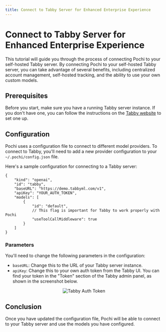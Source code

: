 ```yaml
---
title: Connect to Tabby Server for Enhanced Enterprise Experience
---
```


# Connect to Tabby Server for Enhanced Enterprise Experience

This tutorial will guide you through the process of connecting Pochi to your self-hosted Tabby server. By connecting Pochi to your self-hosted Tabby server, you can take advantage of several benefits, including centralized account management, self-hosted tracking, and the ability to use your own custom models.

## Prerequisites

Before you start, make sure you have a running Tabby server instance. If you don't have one, you can follow the instructions on the [Tabby website](https://tabby.tabbyml.com/) to set one up.

## Configuration

Pochi uses a configuration file to connect to different model providers. To connect to Tabby, you'll need to add a new provider configuration to your `~/.pochi/config.json` file.

Here's a sample configuration for connecting to a Tabby server:

```jsonc
{
    "kind": "openai",
    "id": "tabby",
    "baseURL": "https://demo.tabbyml.com/v1",
    "apiKey": "YOUR_AUTH_TOKEN",
    "models": [
        {
            "id": "default",
            // This flag is important for Tabby to work properly with Pochi
            "useToolCallMiddleware": true
        }
    ]
}
```

### Parameters

You'll need to change the following parameters in the configuration:

-   `baseURL`: Change this to the URL of your Tabby server instance.
-   `apiKey`: Change this to your own auth token from the Tabby UI. You can find your token in the "Token" section of the Tabby admin panel, as shown in the screenshot below.

<div align="center">

![Tabby Auth Token](./images/tabby-auth-token.png)

</div>

## Conclusion

Once you have updated the configuration file, Pochi will be able to connect to your Tabby server and use the models you have configured.
